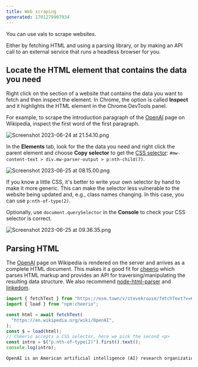 ```yaml
---
title: Web scraping
generated: 1701279907934
---
```


You can use vals to scrape websites.

Either by fetching HTML and using a parsing library, or by making an API call to
an external service that runs a headless browser for you.

## Locate the HTML element that contains the data you need

Right click on the section of a website that contains the data you want to fetch
and then inspect the element. In Chrome, the option is called **Inspect** and it
highlights the HTML element in the Chrome DevTools panel.

For example, to scrape the introduction paragraph of the
[OpenAI](https://en.wikipedia.org/wiki/OpenAI) page on Wikipedia, inspect the
first word of the first paragraph.

![Screenshot 2023-06-24 at 21.54.10.png](./web-scraping/screenshot_2023-06-24_at_215410.png)

In the **Elements** tab, look for the the data you need and right click the
parent element and choose **Copy selector** to get the
[CSS selector](https://developer.mozilla.org/en-US/docs/Web/CSS/CSS_Selectors):
`#mw-content-text > div.mw-parser-output > p:nth-child(7)`.

![Screenshot 2023-06-25 at 08.15.00.png](./web-scraping/screenshot_2023-06-25_at_081500.png)

If you know a little CSS, it's better to write your own selector by hand to make
it more generic. This can make the selector less vulnerable to the website being
updated and, e.g., class names changing. In this case, you can use
`p:nth-of-type(2)`.

Optionally, use `document.querySelector` in the **Console** to check your CSS
selector is correct.

![Screenshot 2023-06-25 at 09.36.35.png](./web-scraping/screenshot_2023-06-25_at_093635.png)

## Parsing HTML

The [OpenAI](https://en.wikipedia.org/wiki/OpenAI) page on Wikipedia is rendered
on the server and arrives as a complete HTML document. This makes it a good fit
for [cheerio](https://www.val.town/examples/packages/cheerio) which parses HTML
markup and provides an API for traversing/manipulating the resulting data
structure. We also recommend
[node-html-parser](https://www.val.town/examples/packages/node-html-parser) and
[linkedom](https://www.val.town/search?q=linkedom).

```ts title="Example" val
import { fetchText } from "https://esm.town/v/stevekrouse/fetchText?v=6";
import { load } from "npm:cheerio";

const html = await fetchText(
  "https://en.wikipedia.org/wiki/OpenAI",
);
const $ = load(html);
// Cheerio accepts a CSS selector, here we pick the second <p>
const intro = $("p:nth-of-type(2)").first().text();
console.log(intro);
```

```txt title="Logs"
OpenAI is an American artificial intelligence (AI) research organization consisting of the non-profit OpenAI, Inc.[5] registered in Delaware and its for-profit subsidiary OpenAI Global, LLC.[6] One of the leading organizations of the AI Spring,[7][8][9] OpenAI researches artificial intelligence with the declared intention of developing "safe and beneficial" artificial general intelligence, which it defines as "highly autonomous systems that outperform humans at most economically valuable work".[10] OpenAI has developed several large language models, advanced image generation models, and previously, also open-source models.[11][12]
```

